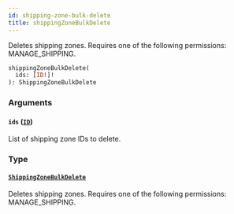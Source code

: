 ```yaml
---
id: shipping-zone-bulk-delete
title: shippingZoneBulkDelete
---
```



Deletes shipping zones. Requires one of the following permissions: MANAGE_SHIPPING.

```graphql
shippingZoneBulkDelete(
  ids: [ID!]!
): ShippingZoneBulkDelete
```


### Arguments

#### `ids` ([`ID`](../../../developer/api-reference/scalars/id))

List of shipping zone IDs to delete.


### Type

#### [`ShippingZoneBulkDelete`](../../../developer/api-reference/objects/shipping-zone-bulk-delete) 

Deletes shipping zones. Requires one of the following permissions: MANAGE_SHIPPING.




